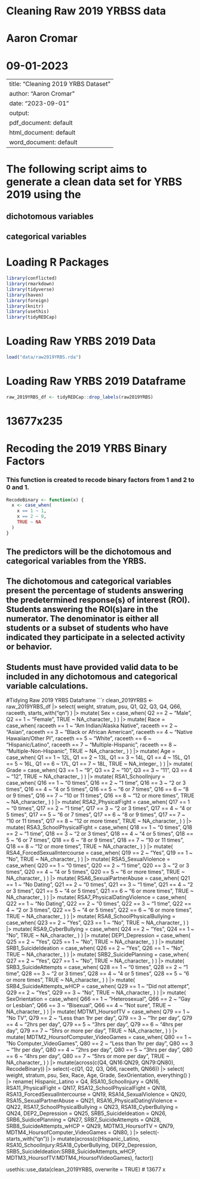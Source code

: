 # Cleaning Raw 2019 YRBSS data
# Aaron Cromar
# 09-01-2023

---
title: "Cleaning 2019 YRBS Dataset"
author: "Aaron Cromar"
date: "2023-09-01"
output:
  pdf_document: default
  html_document: default
  word_document: default
---

# The following script aims to generate a clean data set for YRBS 2019 using the

## dichotomous variables

## categorical variables

# Loading R Packages

```{r setup, include=FALSE}
library(conflicted)
library(rmarkdown)
library(tidyverse)
library(haven)
library(foreign)
library(knitr)
library(usethis)
library(tidyREDCap)
```

# Loading Raw YRBS 2019 Data

```{r}
load("data/raw2019YRBS.rda")
```

# Loading Raw YRBS 2019 Dataframe

```{r}
raw_2019YRBS_df <- tidyREDCap::drop_labels(raw2019YRBS)
```

# 13677x235

# Recoding the 2019 YRBS Binary Factors

### This function is created to recode binary factors from 1 and 2 to 0 and 1.

```{r}
RecodeBinary <- function(x) {
  x <- case_when(
    x == 1 ~ 1,
    x == 2 ~ 0,
    TRUE ~ NA
  )
}
```

## The predictors will be the dichotomous and categorical variables from the YRBS.

## The dichotomous and categorical variables present the percentage of students answering the predetermined response(s) of interest (ROI). Students answering the ROI(s)are in the numerator. The denominator is either all students or a subset of students who have indicated they participate in a selected activity or behavior.

## Students must have provided valid data to be included in any dichotomous and categorical variable calculations.

#Tidying Raw 2019 YRBS Dataframe 
```{r}
clean_2019YRBS <-
  raw_2019YRBS_df |>
  select(
    weight, stratum, psu, Q1, Q2, Q3, Q4,
    Q66, raceeth, starts_with("qn")
  ) |>
  mutate(
    Sex = case_when(
      Q2 == 2 ~ "Male",
      Q2 == 1 ~ "Female",
      TRUE ~ NA_character_
    )
  ) |>
  mutate(
    Race = case_when(
      raceeth == 1 ~ "Am Indian/Alaska Native",
      raceeth == 2 ~ "Asian",
      raceeth == 3 ~ "Black or African American",
      raceeth == 4 ~ "Native Hawaiian/Other PI",
      raceeth == 5 ~ "White",
      raceeth == 6 ~ "Hispanic/Latino",
      raceeth == 7 ~ "Multiple-Hispanic",
      raceeth == 8 ~ "Multiple-Non-Hispanic",
      TRUE ~ NA_character_
    )
  ) |>
  mutate(
    Age = case_when(
      Q1 == 1 ~ 12L,
      Q1 == 2 ~ 13L,
      Q1 == 3 ~ 14L,
      Q1 == 4 ~ 15L,
      Q1 == 5 ~ 16L,
      Q1 == 6 ~ 17L,
      Q1 == 7 ~ 18L,
      TRUE ~ NA_integer_
    )
  ) |>
  mutate(
    Grade = case_when(
      Q3 == 1 ~ "9",
      Q3 == 2 ~ "10",
      Q3 == 3 ~ "11",
      Q3 == 4 ~ "12",
      TRUE ~ NA_character_
    )
  ) |>
  mutate(
    RSA1_SchoolInjury = case_when(
      Q16 == 1 ~ "0 times",
      Q16 == 2 ~ "1 time",
      Q16 == 3 ~ "2 or 3 times",
      Q16 == 4 ~ "4 or 5 times",
      Q16 == 5 ~ "6 or 7 times",
      Q16 == 6 ~ "8 or 9 times",
      Q16 == 7 ~ "10 or 11 times",
      Q16 == 8 ~ "12 or more times",
      TRUE ~ NA_character_
    )
  ) |>
  mutate(
    RSA2_PhysicalFight = case_when(
      Q17 == 1 ~ "0 times",
      Q17 == 2 ~ "1 time",
      Q17 == 3 ~ "2 or 3 times",
      Q17 == 4 ~ "4 or 5 times",
      Q17 == 5 ~ "6 or 7 times",
      Q17 == 6 ~ "8 or 9 times",
      Q17 == 7 ~ "10 or 11 times",
      Q17 == 8 ~ "12 or more times",
      TRUE ~ NA_character_
    )
  ) |>
  mutate(
    RSA3_SchoolPhysicalFight = case_when(
      Q18 == 1 ~ "0 times",
      Q18 == 2 ~ "1 time",
      Q18 == 3 ~ "2 or 3 times",
      Q18 == 4 ~ "4 or 5 times",
      Q18 == 5 ~ "6 or 7 times",
      Q18 == 6 ~ "8 or 9 times",
      Q18 == 7 ~ "10 or 11 times",
      Q18 == 8 ~ "12 or more times",
      TRUE ~ NA_character_
    )
  ) |>
  mutate(
    RSA4_ForcedSexualIntercourse = case_when(
      Q19 == 2 ~ "Yes",
      Q19 == 1 ~ "No",
      TRUE ~ NA_character_
    )
  ) |>
  mutate(
    RSA5_SexualViolence = case_when(
      Q20 == 1 ~ "0 times",
      Q20 == 2 ~ "1 time",
      Q20 == 3 ~ "2 or 3 times",
      Q20 == 4 ~ "4 or 5 times",
      Q20 == 5 ~ "6 or more times",
      TRUE ~ NA_character_
    )
  ) |>
  mutate(
    RSA6_SexualPartnerAbuse = case_when(
      Q21 == 1 ~ "No Dating",
      Q21 == 2 ~ "0 times",
      Q21 == 3 ~ "1 time",
      Q21 == 4 ~ "2 or 3 times",
      Q21 == 5 ~ "4 or 5 times",
      Q21 == 6 ~ "6 or more times",
      TRUE ~ NA_character_
    )
  ) |>
  mutate(
    RSA7_PhysicalDatingViolence = case_when(
      Q22 == 1 ~ "No Dating",
      Q22 == 2 ~ "0 times",
      Q22 == 3 ~ "1 time",
      Q22 == 4 ~ "2 or 3 times",
      Q22 == 5 ~ "4 or 5 times",
      Q22 == 6 ~ "6 or more times",
      TRUE ~ NA_character_
    )
  ) |>
  mutate(
    RSA8_SchoolPhysicalBullying = case_when(
      Q23 == 2 ~ "Yes",
      Q23 == 1 ~ "No",
      TRUE ~ NA_character_
    )
  ) |>
  mutate(
    RSA9_CyberBullying = case_when(
      Q24 == 2 ~ "Yes",
      Q24 == 1 ~ "No",
      TRUE ~ NA_character_
    )
  ) |>
  mutate(
    DEP1_Depression = case_when(
      Q25 == 2 ~ "Yes",
      Q25 == 1 ~ "No",
      TRUE ~ NA_character_
    )
  ) |>
  mutate(
    SRB1_SuicideIdeation = case_when(
      Q26 == 2 ~ "Yes",
      Q26 == 1 ~ "No",
      TRUE ~ NA_character_
    )
  ) |>
   mutate(
    SRB2_SuicidePlanning = case_when(
      Q27 == 2 ~ "Yes",
      Q27 == 1 ~ "No",
      TRUE ~ NA_character_
    )
  ) |>
   mutate(
    SRB3_SuicideAttempts = case_when(
      Q28 == 1 ~ "0 times",
      Q28 == 2 ~ "1 time",
      Q28 == 3 ~ "2 or 3 times",
      Q28 == 4 ~ "4 or 5 times",
      Q28 == 5 ~ "6 or more times",
      TRUE ~ NA_character_
    )
  ) |>
   mutate(
    SRB4_SuicideAttempts_wHCP = case_when(
      Q29 == 1 ~ "Did not attempt",
      Q29 == 2 ~ "Yes",
      Q29 == 3 ~ "No",
      TRUE ~ NA_character_
    )
  ) |>
  mutate(
    SexOrientation = case_when(
      Q66 == 1 ~ "Heterosexual",
      Q66 == 2 ~ "Gay or Lesbian",
      Q66 == 3 ~ "Bisexual",
      Q66 == 4 ~ "Not sure",
      TRUE ~ NA_character_
    )
  ) |>
  mutate(
    MDTM1_HoursofTV = case_when(
      Q79 == 1 ~ "No TV",
      Q79 == 2 ~ "Less than 1hr per day",
      Q79 == 3 ~ "1hr per day",
      Q79 == 4 ~ "2hrs per day",
      Q79 == 5 ~ "3hrs per day",
      Q79 == 6 ~ "4hrs per day",
      Q79 == 7 ~ "5hrs or more per day",
      TRUE ~ NA_character_
    )
  ) |>
  mutate(
    MDTM2_HoursofComputer_VideoGames = case_when(
      Q80 == 1 ~ "No Computer_VideoGames",
      Q80 == 2 ~ "Less than 1hr per day",
      Q80 == 3 ~ "1hr per day",
      Q80 == 4 ~ "2hrs per day",
      Q80 == 5 ~ "3hrs per day",
      Q80 == 6 ~ "4hrs per day",
      Q80 == 7 ~ "5hrs or more per day",
      TRUE ~ NA_character_
    )
  ) |>
  mutate(across(c(Q4, QN16:QN29, QN79:QN80), RecodeBinary)) |>
  select(-c(Q1, Q2, Q3, Q66, raceeth, QN66)) |>
  select(
    weight, stratum, psu, Sex, Race, Age, Grade,
    SexOrientation, everything()
  ) |>
  rename(
    Hispanic_Latino = Q4,
    RSA10_SchoolInjury = QN16,
    RSA11_PhysicalFight = QN17,
    RSA12_SchoolPhysicalFight = QN18,
    RSA13_ForcedSexualIntercourse = QN19,
    RSA14_SexualViolence = QN20,
    RSA15_SexualPartnerAbuse = QN21,
    RSA16_PhysicalDatingViolence = QN22,
    RSA17_SchoolPhysicalBullying = QN23,
    RSA18_CyberBullying = QN24,
    DEP2_Depression = QN25,
    SRB5_SuicideIdeation = QN26,
    SRB6_SuidicePlanning = QN27,
    SRB7_SuicideAttempts = QN28,
    SRB8_SuicideAttempts_wHCP = QN29,
    MDTM3_HoursofTV = QN79,
    MDTM4_HoursofComputer_VideoGames = QN80,
  ) |>
  select(-starts_with("qn")) |>
  mutate(across(c(Hispanic_Latino, RSA10_SchoolInjury:RSA18_CyberBullying, DEP2_Depression, SRB5_SuicideIdeation:SRB8_SuicideAttempts_wHCP, MDTM3_HoursofTV:MDTM4_HoursofVideoGames), factor))

usethis::use_data(clean_2019YRBS, overwrite = TRUE)
# 13677 x 
